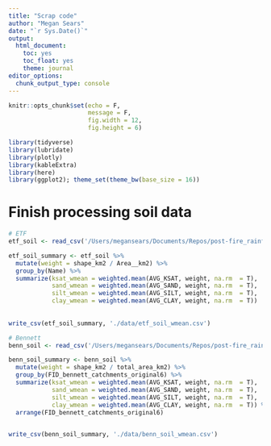 ```yaml
---
title: "Scrap code"
author: "Megan Sears"
date: "`r Sys.Date()`"
output:
  html_document:
    toc: yes
    toc_float: yes
    theme: journal
editor_options:
  chunk_output_type: console
---
```


```r

knitr::opts_chunk$set(echo = F,
                      message = F,
                      fig.width = 12,
                      fig.height = 6)

library(tidyverse)
library(lubridate)
library(plotly)
library(kableExtra)
library(here)
library(ggplot2); theme_set(theme_bw(base_size = 16))

```

# Finish processing soil data

```r
# ETF
etf_soil <- read_csv('/Users/megansears/Documents/Repos/post-fire_rainfall/data/etf_soil.csv')

etf_soil_summary <- etf_soil %>%
  mutate(weight = shape_km2 / Area__km2) %>%
  group_by(Name) %>%
  summarize(ksat_wmean = weighted.mean(AVG_KSAT, weight, na.rm  = T),
            sand_wmean = weighted.mean(AVG_SAND, weight, na.rm  = T),
            silt_wmean = weighted.mean(AVG_SILT, weight, na.rm  = T),
            clay_wmean = weighted.mean(AVG_CLAY, weight, na.rm  = T))
         
  
write_csv(etf_soil_summary, './data/etf_soil_wmean.csv')

# Bennett
benn_soil <- read_csv('/Users/megansears/Documents/Repos/post-fire_rainfall/data/benn_soils_areaweight.csv')

benn_soil_summary <- benn_soil %>%
  mutate(weight = shape_km2 / total_area_km2) %>%
  group_by(FID_bennett_catchments_original6) %>%
  summarize(ksat_wmean = weighted.mean(AVG_KSAT, weight, na.rm  = T),
            sand_wmean = weighted.mean(AVG_SAND, weight, na.rm  = T),
            silt_wmean = weighted.mean(AVG_SILT, weight, na.rm  = T),
            clay_wmean = weighted.mean(AVG_CLAY, weight, na.rm  = T)) %>%
  arrange(FID_bennett_catchments_original6)

  
write_csv(benn_soil_summary, './data/benn_soil_wmean.csv')

```

